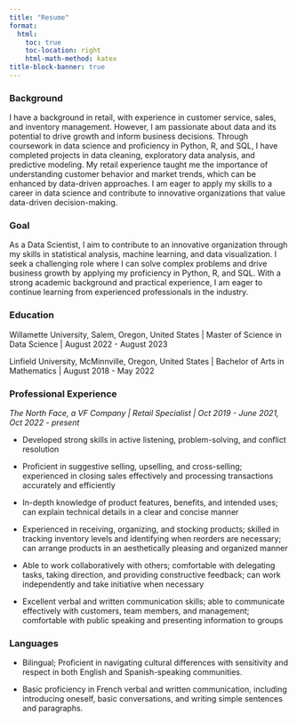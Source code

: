 ```yaml
---
title: "Resume"
format:
  html:
    toc: true
    toc-location: right
    html-math-method: katex
title-block-banner: true
---
```


<div class="download-buttons" style="text-align: center;">
  <style>
    .download-buttons a.button {
      display: inline-block;
      padding-right: 10px;
      padding-left: 35px;
      padding-top: 10px;
      padding-bottom: 10px;
      margin-right: 25px;
      background-color: #343a40;
      color: #fff;
      text-decoration: none;
      border-radius: 15px;
      position: relative;
    }

    .download-buttons a.button:last-child {
      margin-right: 0;
    }

    .download-buttons a.button:hover {
      background-color: #55595c;
    }

    .download-buttons a.button:after {
      content: "\2193";
      font-size: 20px;
      position: absolute;
      top: 50%;
      left: 12px; /* Added margin from the text */
      transform: translateY(-50%);
      border-bottom: 2px solid #fff;
      padding: 1px; /* Padding for the mini border block */
    }
  </style>

  <script>
    function createDynamicButton(href, text) {
      var button = document.createElement("a");
      button.href = href;
      button.className = "button";
      button.appendChild(document.createTextNode(text));
      return button;
    }

    var downloadButtonsDiv = document.querySelector(".download-buttons");

    var documentButton = createDynamicButton(
      "https://github.com/bcervantesalvarez/Portfolio/blob/main/posts/FancyTables/index.qmd",
      "Download Resume"
    );
    downloadButtonsDiv.appendChild(documentButton);

  </script>
</div>

### Background

I have a background in retail, with experience in customer service, sales, and inventory management. However, I am passionate about data and its potential to drive growth and inform business decisions. Through coursework in data science and proficiency in Python, R, and SQL, I have completed projects in data cleaning, exploratory data analysis, and predictive modeling. My retail experience taught me the importance of understanding customer behavior and market trends, which can be enhanced by data-driven approaches. I am eager to apply my skills to a career in data science and contribute to innovative organizations that value data-driven decision-making.

### Goal

As a Data Scientist, I aim to contribute to an innovative organization through my skills in statistical analysis, machine learning, and data visualization. I seek a challenging role where I can solve complex problems and drive business growth by applying my proficiency in Python, R, and SQL. With a strong academic background and practical experience, I am eager to continue learning from experienced professionals in the industry.

### Education

Willamette University, Salem, Oregon, United States \| Master of Science in Data Science \| August 2022 - August 2023

Linfield University, McMinnville, Oregon, United States \| Bachelor of Arts in Mathematics \| August 2018 - May 2022

### Professional Experience

*The North Face, a VF Company \| Retail Specialist \| Oct 2019 - June 2021, Oct 2022 - present*

-   Developed strong skills in active listening, problem-solving, and conflict resolution

-   Proficient in suggestive selling, upselling, and cross-selling; experienced in closing sales effectively and processing transactions accurately and efficiently

-   In-depth knowledge of product features, benefits, and intended uses; can explain technical details in a clear and concise manner

-   Experienced in receiving, organizing, and stocking products; skilled in tracking inventory levels and identifying when reorders are necessary; can arrange products in an aesthetically pleasing and organized manner

-   Able to work collaboratively with others; comfortable with delegating tasks, taking direction, and providing constructive feedback; can work independently and take initiative when necessary

-   Excellent verbal and written communication skills; able to communicate effectively with customers, team members, and management; comfortable with public speaking and presenting information to groups

### Languages

-   Bilingual; Proficient in navigating cultural differences with sensitivity and respect in both English and Spanish-speaking communities.

-   Basic proficiency in French verbal and written communication, including introducing oneself, basic conversations, and writing simple sentences and paragraphs.
